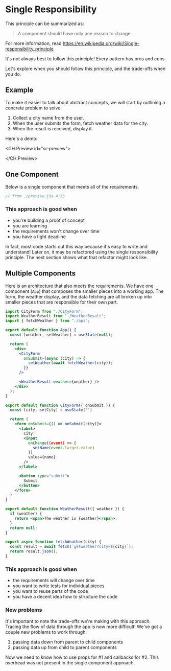 
# Single Responsibility

This principle can be summarized as:

> A component should have only one reason to change.

For more information, read https://en.wikipedia.org/wiki/Single-responsibility_principle

<Callout type="warning" emoji="⚠️">
  It's not always best to follow this principle! Every pattern has pros and
  cons.
</Callout>

Let's explore when you should follow this principle, and the trade-offs when you do.

## Example

To make it easier to talk about abstract concepts, we will start by outlining a concrete problem to solve:

1. Collect a city name from the user.
2. When the user submits the form, fetch weather data for the city.
3. When the result is received, display it.

Here's a demo:


<CH.Preview id="sr-preview">

<App />

</CH.Preview>

## One Component

Below is a single component that meets all of the requirements.

```jsx App.jsx
// from ./preview.jsx 4:35
```

### This approach is good when

- you're building a proof of concept
- you are learning
- the requirements won't change over time
- you have a tight deadline

In fact, most code starts out this way because it's easy to write and understand!
Later on, it may be refactored using the single responsibility principle.
The next section shows what that refactor might look like.

## Multiple Components

Here is an architecture that also meets the requirements.
We have one component (`App`) that composes the smaller
pieces into a working app. The form, the weather display, and the data fetching
are all broken up into smaller pieces that are responsible for their own part.

```jsx App.jsx
import CityForm from "./CityForm";
import WeatherResult from "./WeatherResult";
import { fetchWeather } from "./api";

export default function App() {
  const [weather, setWeather] = useState(null);

  return (
    <div>
      <CityForm
        onSubmit={async (city) => {
          setWeather(await fetchWeather(city));
        }}
      />

      <WeatherResult weather={weather} />
    </div>
  );
}
```

```jsx CityForm.jsx
export default function CityForm({ onSubmit }) {
  const [city, setCity] = useState('')

  return (
    <form onSubmit={() => onSubmit(city)}>
      <label>
        City:
        <input
          onChange((event) => {
            setName(event.target.value)
          })
          value={name}
        />
      </label>

      <button type="submit">
        Submit
      </button>
    </form>
  )
}
```

```jsx WeatherResult.jsx
export default function WeatherResult({ weather }) {
  if (weather) {
    return <span>The weather is {weather}</span>;
  }
  return null;
}
```

```js api.js
export async function fetchWeather(city) {
  const result = await fetch(`getweather?city=${city}`);
  return result.json();
}
```

### This approach is good when

- the requirements will change over time
- you want to write tests for individual pieces
- you want to reuse parts of the code
- you have a decent idea how to structure the code

### New problems

It's important to note the trade-offs we're making with this approach.
Tracing the flow of data through the app is now more difficult! We've got
a couple new problems to work through:

1. passing data down from parent to child components
2. passing data up from child to parent components

Now we need to know how to use props for #1 and callbacks for #2. This overhead
was not present in the single component approach.
